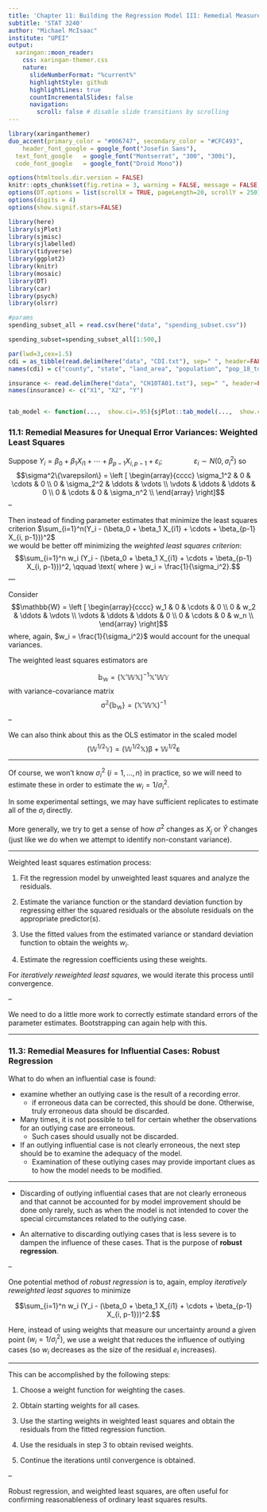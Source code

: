 ```yaml
---
title: 'Chapter 11: Building the Regression Model III: Remedial Measures'
subtitle: 'STAT 3240'
author: "Michael McIsaac"
institute: "UPEI"
output:
  xaringan::moon_reader:
    css: xaringan-themer.css
    nature:
      slideNumberFormat: "%current%"
      highlightStyle: github
      highlightLines: true
      countIncrementalSlides: false
      navigation:
        scroll: false # disable slide transitions by scrolling
---
```


```r
library(xaringanthemer)
duo_accent(primary_color = "#006747", secondary_color = "#CFC493",   
	header_font_google = google_font("Josefin Sans"),
  text_font_google   = google_font("Montserrat", "300", "300i"),
  code_font_google   = google_font("Droid Mono"))
```		



```r
options(htmltools.dir.version = FALSE)
knitr::opts_chunk$set(fig.retina = 3, warning = FALSE, message = FALSE, fig.align="center", fig.height=5.5)
options(DT.options = list(scrollX = TRUE, pageLength=20, scrollY = 250))
options(digits = 4)
options(show.signif.stars=FALSE)

library(here)
library(sjPlot)
library(sjmisc)
library(sjlabelled)
library(tidyverse)
library(ggplot2)
library(knitr)
library(mosaic)
library(DT)
library(car)
library(psych)
library(olsrr)

#params
spending_subset_all = read.csv(here("data", "spending_subset.csv"))

spending_subset=spending_subset_all[1:500,]

par(lwd=3,cex=1.5) 
cdi = as_tibble(read.delim(here("data", "CDI.txt"), sep=" ", header=FALSE)[,-c(1:2)] %>% mutate(V18 = recode_factor(V18, "NE", "NC", "S", "W")))
names(cdi) = c("county", "state", "land_area", "population", "pop_18_to_34", "pop_65", "number_physicians", "number_hospital_beds", "total_serious_crimes", "high_school_grads", "bachelor_degrees", "poverty_rate", "unemployment_rate", "per_capita_income", "total_personal_income", "region")

insurance <- read.delim(here("data", "CH10TA01.txt"), sep=" ", header=FALSE)
names(insurance) <- c("X1", "X2", "Y")


tab_model <- function(...,  show.ci=.95){sjPlot::tab_model(...,  show.ci=show.ci, show.se=TRUE, collapse.ci=TRUE, show.stat=TRUE)}
```



### 11.1: Remedial Measures for Unequal Error Variances: Weighted Least Squares
Suppose $Y_i = \beta_0 + \beta_1 X_{i1} + \cdots + \beta_{p-1} X_{i, p-1} + \varepsilon_i; \qquad \qquad \varepsilon_i \sim N(0, \sigma_i^2)$
so
$$\sigma^2\{\varepsilon\} = \left [ \begin{array}{cccc} \sigma_1^2 & 0 & \cdots & 0 \\  0 & \sigma_2^2 & \ddots  & \vdots \\  \vdots & \ddots & \ddots  & 0 \\  0 & \cdots & 0 &  \sigma_n^2 \\ \end{array} \right]$$
--

Then instead of finding parameter estimates that minimize the least squares criterion
$\sum_{i=1}^n(Y_i - (\beta_0 + \beta_1 X_{i1} + \cdots + \beta_{p-1} X_{i, p-1}))^2$  
we would be better off minimizing the *weighted least squares criterion*:
$$\sum_{i=1}^n w_i (Y_i - (\beta_0 + \beta_1 X_{i1} + \cdots + \beta_{p-1} X_{i, p-1}))^2, \qquad \text{ where } w_i = \frac{1}{\sigma_i^2}.$$
---

Consider 
$$\mathbb{W} = \left [ \begin{array}{cccc} w_1 & 0 & \cdots & 0 \\  0 & w_2 & \ddots  & \vdots \\  \vdots & \ddots & \ddots  & 0 \\  0 & \cdots & 0 &  w_n \\ \end{array} \right]$$
where, again, $w_i = \frac{1}{\sigma_i^2}$ would account for the unequal variances.

The weighted least squares estimators are 

$$\mathbb{b_w} = (\mathbb{X'WX})^{-1} \mathbb{X'W Y}$$
with variance-covariance matrix 
$$\mathbb{\sigma^2\{b_{w}\}} = (\mathbb{X'WX})^{-1}$$
--

We can also think about this as the OLS estimator in the scaled model
$$(\mathbb{W}^{	1/2} \mathbb{Y}) = (\mathbb{W}^{1/2} \mathbb{X}) \mathbb{\beta} + \mathbb{W}^{1/2} \mathbb{\varepsilon}$$

---

Of course, we won't know $\sigma_i^2 \ (i=1, \ldots, n)$ in practice, so we will need to estimate these in order to estimate the $w_i = 1/\sigma_i^2$. 

In some experimental settings, we may have sufficient replicates to estimate all of the $\sigma_i$ directly. 

More generally, we try to get a sense of how  $\sigma^2$ changes as $X_j$ or $\hat Y$ changes (just like we do when we attempt to identify non-constant variance). 

---

Weighted least squares estimation process:

1. Fit the regression model by unweighted least squares and analyze the residuals.

2. Estimate the variance function or the standard deviation function by regressing either the squared residuals or the absolute residuals on the appropriate predictor(s).

3. Use the fitted values from the estimated variance or standard deviation function to obtain the weights $w_i$.

4. Estimate the regression coefficients using these weights.

For *iteratively reweighted least squares*, we would iterate this process until convergence.

--

We need to do a little more work to correctly estimate standard errors of the parameter estimates. Bootstrapping can again help with this.

---

### 11.3: Remedial Measures for Influential Cases: Robust Regression

What to do when an influential case is found: 

* examine whether an outlying case is the result of a recording error.
  + if erroneous data can be corrected, this should be done. Otherwise, truly erroneous data should be discarded. 
  
* Many times, it is not possible to tell for certain whether the observations for an outlying case are erroneous.
  + Such cases should usually not be discarded.

* If an outlying influential case is not clearly erroneous, the next step should be to examine the adequacy of the model. 
  + Examination of these outlying cases may provide important clues as to how the model needs to be modified. 

---

* Discarding of outlying influential cases that are not clearly erroneous and that cannot be accounted for by model improvement should be done only rarely, such as when the model is not intended to cover the special circumstances related to the outlying case.

* An alternative to discarding outlying cases that is less severe is to dampen the influence of these cases. That is the purpose of **robust regression**.

--

One potential method of *robust regression* is to, again, employ *iteratively reweighted least squares* to minimize

$$\sum_{i=1}^n w_i (Y_i - (\beta_0 + \beta_1 X_{i1} + \cdots + \beta_{p-1} X_{i, p-1}))^2.$$

Here, instead of using weights that measure our uncertainty around a given point $(w_i = 1/\sigma_i^2)$, we use a weight that reduces the influence of outlying cases (so $w_i$ decreases as the size of the residual $e_i$ increases). 

---

This can be accomplished by the following steps:

1. Choose a weight function for weighting the cases.

2. Obtain starting weights for all cases.

3. Use the starting weights in weighted least squares and obtain the residuals from the fitted regression function.

4. Use the residuals in step 3 to obtain revised weights. 

5. Continue the iterations until convergence is obtained.

--

Robust regression, and weighted least squares, are often useful for confirming reasonableness of ordinary least squares results.
